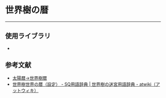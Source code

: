 
# 世界樹の暦

<EtrianCalendar />

---

## 使用ライブラリ

- []()

## 参考文献

- [太陽暦→世界樹暦](https://gsv.xii.jp/tools/sqc/)
- [世界樹世界の暦（設定） - SQ用語辞典 \| 世界樹の迷宮用語辞典 - atwiki（アットウィキ）](https://w.atwiki.jp/yougosq/pages/1305.html)

<Version version="0.1.0" onDate="2025-10-30" />
